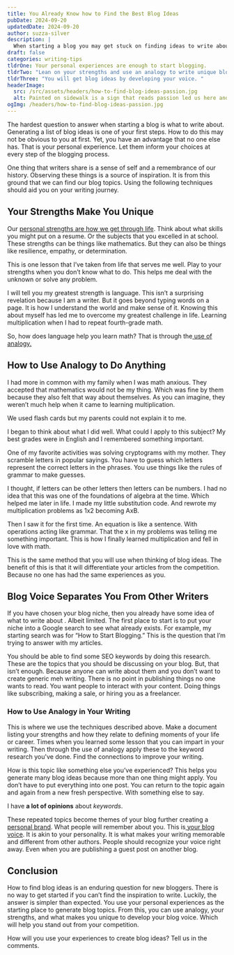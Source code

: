 ```yaml
---
title: You Already Know how to Find the Best Blog Ideas
pubDate: 2024-09-20
updatedDate: 2024-09-20
author: suzza-silver
description: |
  When starting a blog you may get stuck on finding ideas to write about. There is a simple solution that you know surprisingly well.
draft: false
categories: writing-tips
tldrOne: Your personal experiences are enough to start blogging.
tldrTwo: "Lean on your strengths and use an analogy to write unique blogs.  "
tldrThree: "You will get blog ideas by developing your voice. "
headerImage:
  src: /src/assets/headers/how-to-find-blog-ideas-passion.jpg
  alt: Painted on sidewalk is a sign that reads passion led us here and we can see the shoes of two people standing next to
ogImg: /headers/how-to-find-blog-ideas-passion.jpg
---
```


The hardest question to answer when starting a blog is what to write about. Generating a list of blog ideas is one of your first steps. How to do this may not be obvious to you at first. Yet, you have an advantage that no one else has. That is your personal experience. Let them inform your choices at every step of the blogging process.

One thing that writers share is a sense of self and a remembrance of our history. Observing these things is a source of inspiration. It is from this ground that we can find our blog topics. Using the following techniques should aid you on your writing journey.

## Your Strengths Make You Unique

Our [personal strengths are how we get through life](https://positivepsychology.com/what-are-your-strengths/). Think about what skills you might put on a resume. Or the subjects that you excelled in at school. These strengths can be things like mathematics. But they can also be things like resilience, empathy, or determination.

This is one lesson that I’ve taken from life that serves me well. Play to your strengths when you don’t know what to do. This helps me deal with the unknown or solve any problem.

I will tell you my greatest strength is language. This isn’t a surprising revelation because I am a writer. But it goes beyond typing words on a page. It is how I understand the world and make sense of it. Knowing this about myself has led me to overcome my greatest challenge in life. Learning multiplication when I had to repeat fourth-grade math.

So, how does language help you learn math? That is through the[ use of analogy.](https://www.grammarly.com/blog/analogy/)

## How to Use Analogy to Do Anything

I had more in common with my family when I was math anxious. They accepted that mathematics would not be my thing. Which was fine by them because they also felt that way about themselves. As you can imagine, they weren’t much help when it came to learning multiplication.

We used flash cards but my parents could not explain it to me.

I began to think about what I did well. What could I apply to this subject? My best grades were in English and I remembered something important.

One of my favorite activities was solving cryptograms with my mother. They scramble letters in popular sayings. You have to guess which letters represent the correct letters in the phrases. You use things like the rules of grammar to make guesses.

I thought, if letters can be other letters then letters can be numbers. I had no idea that this was one of the foundations of algebra at the time. Which helped me later in life. I made my little substitution code. And rewrote my multiplication problems as 1x2 becoming AxB.

Then I saw it for the first time. An equation is like a sentence. With operations acting like grammar. That the x in my problems was telling me something important. This is how I finally learned multiplication and fell in love with math.

This is the same method that you will use when thinking of blog ideas. The benefit of this is that it will differentiate your articles from the competition. Because no one has had the same experiences as you.

## Blog Voice Separates You From Other Writers

If you have chosen your blog niche, then you already have some idea of what to write about . Albeit limited. The first place to start is to put your niche into a Google search to see what already exists. For example, my starting search was for “How to Start Blogging.” This is the question that I’m trying to answer with my articles.

You should be able to find some SEO keywords by doing this research. These are the topics that you should be discussing on your blog. But, that isn’t enough. Because anyone can write about them and you don’t want to create generic meh writing. There is no point in publishing things no one wants to read. You want people to interact with your content. Doing things like subscribing, making a sale, or hiring you as a freelancer.

### How to Use Analogy in Your Writing

This is where we use the techniques described above. Make a document listing your strengths and how they relate to defining moments of your life or career. Times when you learned some lesson that you can impart in your writing. Then through the use of analogy apply these to the keyword research you've done. Find the connections to improve your writing.

How is this topic like something else you’ve experienced? This helps you generate many blog ideas because more than one thing might apply. You don’t have to put everything into one post. You can return to the topic again and again from a new fresh perspective. With something else to say.

I have **a lot of opinions** about _keywords_.

These repeated topics become themes of your blog further creating a [personal brand](https://www.constantcontact.com/blog/personal-branding/). What people will remember about you. This is[ your blog voice](https://lithub.com/if-youre-struggling-to-write-lead-with-voice/). It is akin to your personality. It is what makes your writing memorable and different from other authors. People should recognize your voice right away. Even when you are publishing a guest post on another blog.

## Conclusion

How to find blog ideas is an enduring question for new bloggers. There is no way to get started if you can’t find the inspiration to write. Luckily, the answer is simpler than expected. You use your personal experiences as the starting place to generate blog topics. From this, you can use analogy, your strengths, and what makes you unique to develop your blog voice. Which will help you stand out from your competition.

How will you use your experiences to create blog ideas? Tell us in the comments.
